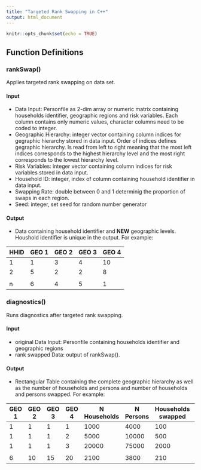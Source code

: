 ```yaml
---
title: "Targeted Rank Swapping in C++"
output: html_document
---
```


```r
knitr::opts_chunk$set(echo = TRUE)
```

## Function Definitions

### rankSwap()
Applies targeted rank swapping on data set.


#### Input
+ Data Input: Personfile as 2-dim array or numeric matrix containing households identifier, geographic regions and risk variables. Each column contains only numeric values, character columns need to be coded to integer.
+ Geographic Hierarchy: integer vector containing column indices for gegraphic hierarchy stored in data input. Order of indices defines gegraphic hierarchy. Is read from left to right meaning that the most left indices corresponds to the highest hierarchy level and the most right corresponds to the lowest hierarchy level.
+ Risk Variables: integer vector containing column indices for risk variables stored in data input. 
+ Household ID: integer, index of column containing household identifier in data input.
+ Swapping Rate: double between 0 and 1 determinig the proportion of swaps in each region.
+ Seed: integer, set seed for random number generator

#### Output
+ Data containing household identifier and **NEW** geographic levels. Houshold identifier is unique in the output.
For example:

| HHID | GEO 1 | GEO 2 | GEO 3 | GEO 4 |
|------|-------|-------|-------|-------|
| 1    |  1    |  3     |  4   | 10    |
|  2   |  5    |  2     |  2   | 8     |
|      |       |        |      |       | 
|  n   |  6    |  4     |  5   |  1    |


### diagnostics()
Runs diagnostics after targeted rank swapping.

#### Input
+ original Data Input: Personfile containing households identifier and geographic regions
+ rank swapped Data: output of rankSwap().

#### Output
+ Rectangular Table containing the complete geographic hierarchy as well as the number of households and persons and number of households and persons swapped.
For example:

| GEO 1 | GEO 2 | GEO 3 | GEO 4 | N Households | N Persons | Households swapped | Persons swapped|
|-------|-------|-------|-------|--------------|-----------|--------------------|----------------|
|  1    |  1     |  1   | 1    |   1000         |  4000     |   100             |  380           | 
|  1    |  1     |  1   | 2     |  5000         | 10000     |  500              | 1200            |
|  1    |  1     |  1   | 3     |  20000        |  75000    |  2000             | 6200            |
|       |        |      |       |               |           |                   |                 |
|  6    |  10     |  15   |  20 |   2100       |      3800 |      210           |   350          |

